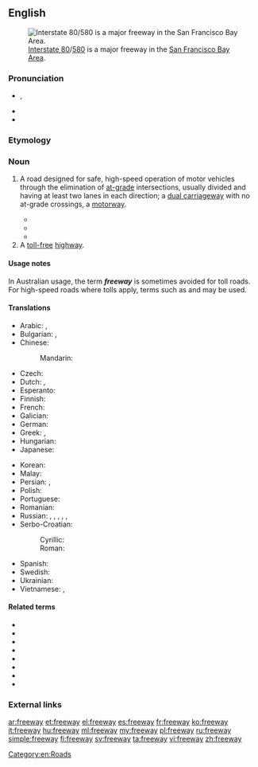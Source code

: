 ==English==
{{slim-wikipedia|lang=en}}
[[Image:I-80 Eastshore Fwy.jpg|thumb|[[w:Interstate 80|Interstate 80]]/[[w:Interstate 580 (California)|580]] is a major freeway in the [[w:San Francisco Bay Area|San Francisco Bay Area]].]]

===Pronunciation===
* {{IPA|/ˈfɹiː.wei/|lang=en}}, {{enPR|frēwā}}
* {{audio|en-us-freeway.ogg|Audio (US)|lang=en}}
* {{rhymes|iːweɪ|lang=en}}

===Etymology===
{{compound|en|free|way}}

===Noun===
{{en-noun}}

# {{lb|en|Australia|Canada|US}} A road designed for safe, high-speed operation of motor vehicles through the elimination of [[at-grade]] intersections, usually divided and having at least two lanes in each direction; a [[dual carriageway]] with no at-grade crossings, a [[motorway]].
#* {{quote-text|year=1983|author=David Brodsly|title=L. A. Freeway: An Appreciative Essay|page=1|url=http://books.google.com.au/books?id=Krv0fLvSc5QC&printsec=frontcover&dq=%22freeway%22%7C%22freeways%22+-intitle:%22%22+-inauthor:%22%22&hl=en&sa=X&ei=6kdXT_nlDcj3mAXao-meDw&redir_esc=y#v=onepage&q=%22freeway%22%7C%22freeways%22%20-intitle%3A%22%22%20-inauthor%3A%22%22&f=false|passage=Contrary to what one might expect of an essay on '''freeways''', this one is neither a diatribe nor a paean.}}
#* {{quote-text|year=2008|author=Derek Hayes|title=Canada: An Illustrated History|page=257|url=http://books.google.com.au/books?id=hrkq7t_4080C&pg=PA257&dq=%22freeway%22%7C%22freeways%22+canada+-intitle:%22%22+-inauthor:%22%22&hl=en&sa=X&ei=7EZXT53WM8nUmAX3-IHTDw&redir_esc=y#v=onepage&q=%22freeway%22%7C%22freeways%22%20canada%20-intitle%3A%22%22%20-inauthor%3A%22%22&f=false|passage=In the late 1950s and 1960s most large cities started planning '''freeway''' systems, acknowledging the incredible growth in car ownership.}}
#* {{quote-text|year=2010|author=Robert Freestone|title=Urban Nation: Australia′s Planning Heritage|page=161|url=http://books.google.com.au/books?id=v7PQxIjS1BQC&pg=PA161&dq=%22freeway%22%7C%22freeways%22+australia+-intitle:%22%22+-inauthor:%22%22&hl=en&sa=X&ei=oStXT9b6B4vjmAXyts2YDw&redir_esc=y#v=onepage&q=%22freeway%22%7C%22freeways%22%20australia%20-intitle%3A%22%22%20-inauthor%3A%22%22&f=false|passage=The Australian '''freeway''' story of the late twentieth century, like many planning stories, can be told as one of high technical expectations dashed by political controversy.}}
# A [[toll-free]] [[highway]].

====Usage notes====
In Australian usage, the term '''''freeway''''' is sometimes avoided for toll roads. For high-speed roads where tolls apply, terms such as {{m|en|tollway}} and {{m|en|motorway}} may be used.

====Translations====
{{trans-top|road designed for safe high-speed motoring}}
* Arabic: {{t|ar|أُوتُوسْتْرَاد|m|tr=ʾutustrād}}, {{t|ar|طَرِيق سَرِيع|m}}
* Bulgarian: {{t|bg|автомагистрала|f|tr=ávtomagistrála|sc=Cyrl}}, {{t+|bg|магистрала|tr=magistrála|sc=Cyrl}}
* Chinese:
*: Mandarin: {{t+|cmn|高速公路|tr=gāosù gōnglù|sc=Hani}}
* Czech: {{t+|cs|dálnice|f}}
* Dutch: {{t+|nl|snelweg|m}}, {{t|nl|autosnelweg|m}}
* Esperanto: {{t|eo|aŭtovojo}}
* Finnish: {{t+|fi|moottoritie}}
* French: {{t+|fr|autoroute}}
* Galician: {{t+|gl|autoestrada|f}}
* German: {{t+|de|Autobahn|f}}
* Greek: {{t|el|αυτοκινητόδρομος υπερταχείας κυκλοφορίας|m|sc=Grek}}, {{t|el|[[δρόμος]] [[χωρίς]] [[διόδια]]|m}}
* Hungarian: {{t+|hu|autópálya}}
* Japanese: {{t|ja|高速道路|tr=こうそくどうろ, kōsoku dōro}}
{{trans-mid}}
* Korean: {{t+|ko|고속도로|tr=gosokdoro}}
* Malay: {{t|ms|lebuh raya}}
* Persian: {{t|fa|آزادراه|tr=âzâdrâh|sc=fa-Arab}}, {{t+|fa|اتوبان|tr=otobân|sc=fa-Arab}}
* Polish: {{t+|pl|autostrada|f}}
* Portuguese: {{t+|pt|autoestrada|f}}
* Romanian: {{t+|ro|autostradă|f}}
* Russian: {{t+|ru|автостра́да|f}}, {{t+|ru|автомагистра́ль|f}}, {{t+|ru|автоба́н|m}}, {{t+|ru|фри́вей|m}}, {{t+|ru|фриве́й|m}}, {{t+|ru|магистра́ль|f}}
* Serbo-Croatian:
*: Cyrillic: {{t|sh|аутоцеста|f|sc=Cyrl}}
*: Roman: {{t+|sh|autocesta|f}}
* Spanish: {{t+|es|autopista|f}}
* Swedish: {{t+|sv|motorväg}}
* Ukrainian: {{t+|uk|автострада|f|tr=avtostráda|sc=Cyrl}}
* Vietnamese: {{t|vi|đường ô tô chính}}, {{t|vi|đường trục ô tô}}
{{trans-bottom}}

====Related terms====
* {{l|en|autobahn}}
* {{l|en|autoroute}}
* {{l|en|controlled-access highway}}
* {{l|en|expressway}}
* {{l|en|highway}}
* {{l|en|interstate}}
* {{l|en|motorway}}
* {{l|en|turnpike}}

===External links===
{{projectlinks|pedia|lang1=en|page1=Freeway}}

[[Category:en:Roads]]

[[ar:freeway]]
[[et:freeway]]
[[el:freeway]]
[[es:freeway]]
[[fr:freeway]]
[[ko:freeway]]
[[it:freeway]]
[[hu:freeway]]
[[ml:freeway]]
[[my:freeway]]
[[pl:freeway]]
[[ru:freeway]]
[[simple:freeway]]
[[fi:freeway]]
[[sv:freeway]]
[[ta:freeway]]
[[vi:freeway]]
[[zh:freeway]]